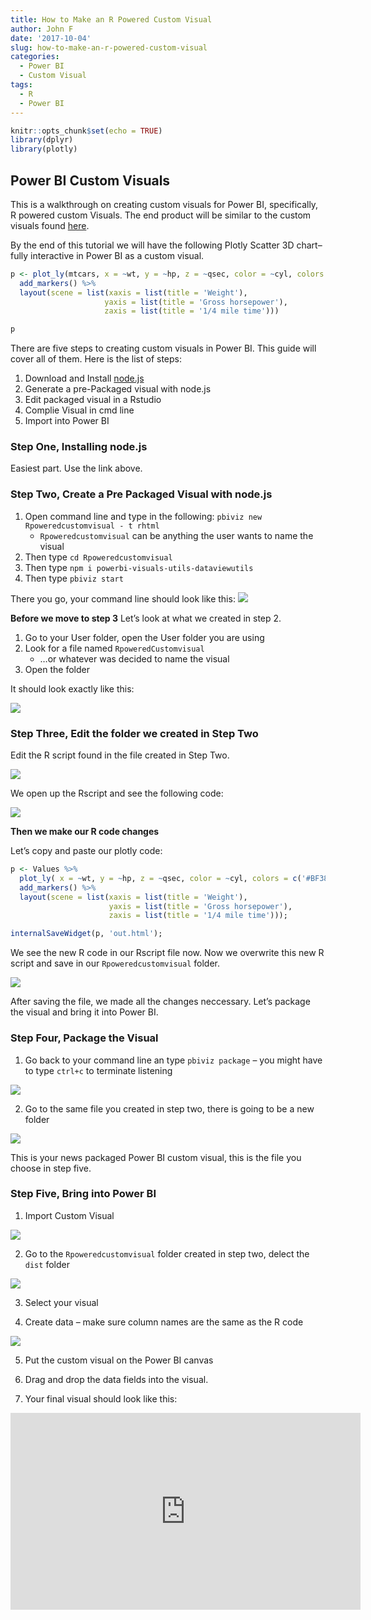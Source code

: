 ```yaml
---
title: How to Make an R Powered Custom Visual
author: John F
date: '2017-10-04'
slug: how-to-make-an-r-powered-custom-visual
categories:
  - Power BI
  - Custom Visual
tags:
  - R
  - Power BI
---
```


```r
knitr::opts_chunk$set(echo = TRUE)
library(dplyr)
library(plotly)
```


## Power BI Custom Visuals

This is a walkthrough on creating custom visuals for Power BI, specifically, R powered custom Visuals. The end product will be similar to the custom visuals found [here](https://powerbi.microsoft.com/en-us/documentation/powerbi-desktop-r-powered-custom-visuals/).  

By the end of this tutorial we will have the following Plotly Scatter 3D chart--fully interactive in Power BI as a custom visual. 

```r
p <- plot_ly(mtcars, x = ~wt, y = ~hp, z = ~qsec, color = ~cyl, colors = c('#BF382A', '#0C4B8E')) %>%
  add_markers() %>%
  layout(scene = list(xaxis = list(title = 'Weight'),
                     yaxis = list(title = 'Gross horsepower'),
                     zaxis = list(title = '1/4 mile time')))

p

```


There are five steps to creating custom visuals in Power BI. This guide will cover all of them. Here is the list of steps:


1. Download and Install [node.js](https://nodejs.org/en/)
2. Generate a pre-Packaged visual with node.js 
3. Edit packaged visual in a Rstudio
4. Complie Visual in cmd line 
5. Import into Power BI 

### Step One, Installing node.js

Easiest part. Use the link above.






### Step Two, Create a Pre Packaged Visual with node.js

1. Open command line and type in the following: `pbiviz new Rpoweredcustomvisual - t rhtml`
      + `Rpoweredcustomvisual` can be anything the user wants to name the visual
2. Then type `cd Rpoweredcustomvisual`
3. Then type `npm i powerbi-visuals-utils-dataviewutils` 
4. Then type `pbiviz start` 

There you go, your command line should look like this: 
\center ![](/public/images/CommandLineAfterRvisualpromt.PNG) \center

__Before we move to step 3__ 
Let's look at what we created in step 2. 

1. Go to your User folder, open the User folder you are using
2. Look for a file named `RpoweredCustomvisual` 
      + ...or whatever was decided to name the visual
3. Open the folder 

It should look exactly like this:

  \center ![](/public/images/What the Packaged R Visual Looks like.PNG) \center








### Step Three, Edit the folder we created in Step Two

Edit the R script found in the file created in Step Two. 

![](/static/images/Rscipt location.PNG)

We open up the Rscript and see the following code:

![](pictures/What the R Script Looks Like before.PNG)

__Then we make our R code changes__ 

Let's copy and paste our plotly code: 

```r

p <- Values %>%
  plot_ly( x = ~wt, y = ~hp, z = ~qsec, color = ~cyl, colors = c('#BF382A', '#0C4B8E')) %>%
  add_markers() %>%
  layout(scene = list(xaxis = list(title = 'Weight'),
                      yaxis = list(title = 'Gross horsepower'),
                      zaxis = list(title = '1/4 mile time')));

internalSaveWidget(p, 'out.html');

```

We see the new R code in our Rscript file now. Now we overwrite this new R script and save in our `Rpoweredcustomvisual` folder. 

![](/static/images/What the code looks like after changing R Script 4.PNG)

After saving the file, we made all the changes neccessary. Let's package the visual and bring it into Power BI. 







### Step Four, Package the Visual

1. Go back to your command line an type `pbiviz package` -- you might have to type `ctrl+c` to terminate listening

  ![](/static/images/packageVisual.PNG)

2. Go to the same file you created in step two, there is going to be a new folder

  ![](/static/images/new fodler created after PACKAGE step.PNG)

This is your news packaged Power BI custom visual, this is the file you choose in step five. 







### Step Five, Bring into Power BI


1. Import Custom Visual 

![](/static/images/Import custom Visual Power BI.PNG)

2. Go to the `Rpoweredcustomvisual` folder created in step two, delect the `dist` folder 

![](/static/images/CustomVisual in folder.PNG)

3. Select your visual

4. Create data -- make sure column names are the same as the R code

![](/static/images/random data for visual.PNG)

5. Put the custom visual on the Power BI canvas 

6. Drag and drop the data fields into the visual.

7. Your final visual should look like this:


<iframe width="560" height="315" src="https://www.youtube.com/embed/cqqa3EhFS1c" frameborder="0" allowfullscreen></iframe>



